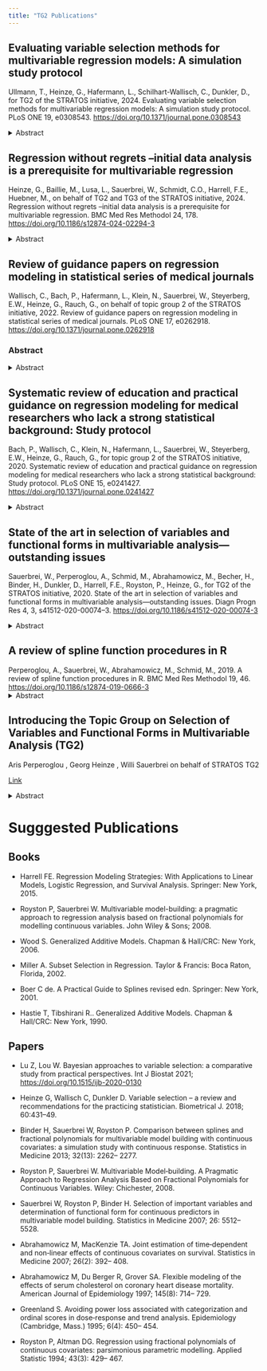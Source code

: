 ```yaml
---
title: "TG2 Publications"
---
```


## Evaluating variable selection methods for multivariable regression models: A simulation study protocol

Ullmann, T., Heinze, G., Hafermann, L., Schilhart-Wallisch, C., Dunkler, D., for TG2 of the STRATOS initiative, 2024. Evaluating variable selection methods for multivariable regression models: A simulation study protocol. PLoS ONE 19, e0308543. [https://doi.org/10.1371/journal.pone.0308543](https://journals.plos.org/plosone/article?id=10.1371/journal.pone.0308543)

<details>
  <summary>Abstract</summary>

### Abstract 

Researchers often perform data-driven variable selection when modeling the associations between an outcome and multiple independent variables in regression analysis. Variable selection may improve the interpretability, parsimony and/or predictive accuracy of a model. Yet variable selection can also have negative consequences, such as false exclusion of important variables or inclusion of noise variables, biased estimation of regression coefficients, underestimated standard errors and invalid confidence intervals, as well as model instability. While the potential advantages and disadvantages of variable selection have been discussed in the literature for decades, few large-scale simulation studies have neutrally compared data-driven variable selection methods with respect to their consequences for the resulting models. We present the protocol for a simulation study that will evaluate different variable selection methods: forward selection, stepwise forward selection, backward elimination, augmented backward elimination, univariable selection, univariable selection followed by backward elimination, and penalized likelihood approaches (Lasso, relaxed Lasso, adaptive Lasso). These methods will be compared with respect to false inclusion and/or exclusion of variables, consequences on bias and variance of the estimated regression coefficients, the validity of the confidence intervals for the coefficients, the accuracy of the estimated variable importance ranking, and the predictive performance of the selected models. We consider both linear and logistic regression in a low-dimensional setting (20 independent variables with 10 true predictors and 10 noise variables). The simulation will be based on real-world data from the National Health and Nutrition Examination Survey (NHANES). Publishing this study protocol ahead of performing the simulation increases transparency and allows integrating the perspective of other experts into the study design.

</details>







## Regression without regrets –initial data analysis is a prerequisite for multivariable regression


Heinze, G., Baillie, M., Lusa, L., Sauerbrei, W., Schmidt, C.O., Harrell, F.E., Huebner, M., on behalf of TG2 and TG3 of the STRATOS initiative, 2024. Regression without regrets –initial data analysis is a prerequisite for multivariable regression. BMC Med Res Methodol 24, 178. [https://doi.org/10.1186/s12874-024-02294-3](https://bmcmedresmethodol.biomedcentral.com/articles/10.1186/s12874-024-02294-3)

<details>
  <summary>Abstract</summary>

### Abstract 

Statistical regression models are used for predicting outcomes based on the values of some predictor variables or for describing the association of an outcome with predictors. With a data set at hand, a regression model can be easily fit with standard software packages. This bears the risk that data analysts may rush to perform sophisticated analyses without sufficient knowledge of basic properties, associations in and errors of their data, leading to wrong interpretation and presentation of the modeling results that lacks clarity. Ignorance about special features of the data such as redundancies or particular distributions may even invalidate the chosen analysis strategy. Initial data analysis (IDA) is prerequisite to regression analyses as it provides knowledge about the data needed to confirm the appropriateness of or to refine a chosen model building strategy, to interpret the modeling results correctly, and to guide the presentation of modeling results. In order to facilitate reproducibility, IDA needs to be preplanned, an IDA plan should be included in the general statistical analysis plan of a research project, and results should be well documented. Biased statistical inference of the final regression model can be minimized if IDA abstains from evaluating associations of outcome and predictors, a key principle of IDA. We give advice on which aspects to consider in an IDA plan for data screening in the context of regression modeling to supplement the statistical analysis plan. We illustrate this IDA plan for data screening in an example of a typical diagnostic modeling project and give recommendations for data visualizations. 

</details>












## Review of guidance papers on regression modeling in statistical series of medical journals

Wallisch, C., Bach, P., Hafermann, L., Klein, N., Sauerbrei, W., Steyerberg, E.W., Heinze, G., Rauch, G., on behalf of topic group 2 of the STRATOS initiative, 2022. Review of guidance papers on regression modeling in statistical series of medical journals. PLoS ONE 17, e0262918. [https://doi.org/10.1371/journal.pone.0262918](https://journals.plos.org/plosone/article?id=10.1371/journal.pone.0262918)


### Abstract

<details>
  <summary>Abstract</summary>

Although regression models play a central role in the analysis of medical research projects, there still exist many misconceptions on various aspects of modeling leading to faulty analyses. Indeed, the rapidly developing statistical methodology and its recent advances in regression modeling do not seem to be adequately reflected in many medical publications. This problem of knowledge transfer from statistical research to application was identified by some medical journals, which have published series of statistical tutorials and (shorter) papers mainly addressing medical researchers. The aim of this review was to assess the current level of knowledge with regard to regression modeling contained in such statistical papers. We searched for target series by a request to international statistical experts. We identified 23 series including 57 topic-relevant articles. Within each article, two independent raters analyzed the content by investigating 44 predefined aspects on regression modeling. We assessed to what extent the aspects were explained and if examples, software advices, and recommendations for or against specific methods were given. Most series (21/23) included at least one article on multivariable regression. Logistic regression was the most frequently described regression type (19/23), followed by linear regression (18/23), Cox regression and survival models (12/23) and Poisson regression (3/23). Most general aspects on regression modeling, e.g. model assumptions, reporting and interpretation of regression results, were covered. We did not find many misconceptions or misleading recommendations, but we identified relevant gaps, in particular with respect to addressing nonlinear effects of continuous predictors, model specification and variable selection. Specific recommendations on software were rarely given. Statistical guidance should be developed for nonlinear effects, model specification and variable selection to better support medical researchers who perform or interpret regression analyses.

</details>












## Systematic review of education and practical guidance on regression modeling for medical researchers who lack a strong statistical background: Study protocol 

Bach, P., Wallisch, C., Klein, N., Hafermann, L., Sauerbrei, W., Steyerberg, E.W., Heinze, G., Rauch, G., for topic group 2 of the STRATOS initiative, 2020. Systematic review of education and practical guidance on regression modeling for medical researchers who lack a strong statistical background: Study protocol. PLoS ONE 15, e0241427. [https://doi.org/10.1371/journal.pone.0241427](https://journals.plos.org/plosone/article?id=10.1371/journal.pone.0241427)

<details>
  <summary>Abstract</summary>
In the last decades, statistical methodology has developed rapidly, in particular in the field of regression modeling. Multivariable regression models are applied in almost all medical research projects. Therefore, the potential impact of statistical misconceptions within this field can be enormous Indeed, the current theoretical statistical knowledge is not always adequately transferred to the current practice in medical statistics. Some medical journals have identified this problem and published isolated statistical articles and even whole series thereof. In this systematic review, we aim to assess the current level of education on regression modeling that is provided to medical researchers via series of statistical articles published in medical journals. The present manuscript is a protocol for a systematic review that aims to assess which aspects of regression modeling are covered by statistical series published in medical journals that intend to train and guide applied medical researchers with limited statistical knowledge. Statistical paper series cannot easily be summarized and identified by common keywords in an electronic search engine like Scopus. We therefore identified series by a systematic request to statistical experts who are part or related to the STRATOS Initiative (STRengthening Analytical Thinking for Observational Studies). Within each identified article, two raters will independently check the content of the articles with respect to a predefined list of key aspects related to regression modeling. The content analysis of the topic-relevant articles will be performed using a predefined report form to assess the content as objectively as possible. Any disputes will be resolved by a third reviewer. Summary analyses will identify potential methodological gaps and misconceptions that may have an important impact on the quality of analyses in medical research. This review will thus provide a basis for future guidance papers and tutorials in the field of regression modeling which will enable medical researchers 1) to interpret publications in a correct way, 2) to perform basic statistical analyses in a correct way and 3) to identify situations when the help of a statistical expert is required.
</details>










## State of the art in selection of variables and functional forms in multivariable analysis—outstanding issues

Sauerbrei, W., Perperoglou, A., Schmid, M., Abrahamowicz, M., Becher, H., Binder, H., Dunkler, D., Harrell, F.E., Royston, P., Heinze, G., for TG2 of the STRATOS initiative,  2020. State of the art in selection of variables and functional forms in multivariable analysis—outstanding issues. Diagn Progn Res 4, 3, s41512-020-00074–3. [https://doi.org/10.1186/s41512-020-00074-3](https://diagnprognres.biomedcentral.com/articles/10.1186/s41512-020-00074-3)

<details>
  <summary>Abstract</summary>

### Background

How to select variables and identify functional forms for continuous variables is a key concern when creating a multivariable model. Ad hoc ‘traditional’ approaches to variable selection have been in use for at least 50 years. Similarly, methods for determining functional forms for continuous variables were first suggested many years ago. More recently, many alternative approaches to address these two challenges have been proposed, but knowledge of their properties and meaningful comparisons between them are scarce. To define a state of the art and to provide evidence-supported guidance to researchers who have only a basic level of statistical knowledge, many outstanding issues in multivariable modelling remain. Our main aims are to identify and illustrate such gaps in the literature and present them at a moderate technical level to the wide community of practitioners, researchers and students of statistics.

### Methods

We briefly discuss general issues in building descriptive regression models, strategies for variable selection, different ways of choosing functional forms for continuous variables and methods for combining the selection of variables and functions. We discuss two examples, taken from the medical literature, to illustrate problems in the practice of modelling.

### Results

Our overview revealed that there is not yet enough evidence on which to base recommendations for the selection of variables and functional forms in multivariable analysis. Such evidence may come from comparisons between alternative methods. In particular, we highlight seven important topics that require further investigation and make suggestions for the direction of further research.

### Conclusions

Selection of variables and of functional forms are important topics in multivariable analysis. To define a state of the art and to provide evidence-supported guidance to researchers who have only a basic level of statistical knowledge, further comparative research is required.
</details>









## A review of spline function procedures in R

Perperoglou, A., Sauerbrei, W., Abrahamowicz, M., Schmid, M., 2019. A review of spline function procedures in R. BMC Med Res Methodol 19, 46. [https://doi.org/10.1186/s12874-019-0666-3](https://bmcmedresmethodol.biomedcentral.com/articles/10.1186/s12874-019-0666-3)
<details>
  <summary>Abstract</summary>
### Background

With progress on both the theoretical and the computational fronts the use of spline modelling has become an established tool in statistical regression analysis. An important issue in spline modelling is the availability of user friendly, well documented software packages. Following the idea of the STRengthening Analytical Thinking for Observational Studies initiative to provide users with guidance documents on the application of statistical methods in observational research, the aim of this article is to provide an overview of the most widely used spline-based techniques and their implementation in R.

### Methods

In this work, we focus on the R Language for Statistical Computing which has become a hugely popular statistics software. We identified a set of packages that include functions for spline modelling within a regression framework. Using simulated and real data we provide an introduction to spline modelling and an overview of the most popular spline functions.

### Results

We present a series of simple scenarios of univariate data, where different basis functions are used to identify the correct functional form of an independent variable. Even in simple data, using routines from different packages would lead to different results.

### Conclusions

This work illustrate challenges that an analyst faces when working with data. Most differences can be attributed to the choice of hyper-parameters rather than the basis used. In fact an experienced user will know how to obtain a reasonable outcome, regardless of the type of spline used. However, many analysts do not have sufficient knowledge to use these powerful tools adequately and will need more guidance.
</details>











## Introducing the Topic Group on Selection of Variables and Functional Forms in Multivariable Analysis (TG2) 

Aris Perperoglou , Georg Heinze , Willi Sauerbrei on behalf of STRATOS TG2

[Link](https://www.stratos-initiative.org/sites/default/files/2021-11/STRATOS-TG2-BB-variable-selection.pdf)

<details>
  <summary>Abstract</summary>
The Biometric Bulletin has recently introduced its readership to the STRATOS initiative and described the activities of the Topic Groups on Missing Data (TG1), Measurement Error (TG4) and on Initial Data Analysis (TG3). This series now continues with an introduction to TG2, dealing with selection of variables and functional forms in multivariable analysis.
</details>












# Sugggested Publications

## Books

* Harrell FE. Regression Modeling Strategies: With Applications to Linear Models, Logistic Regression, and Survival Analysis. Springer: New York, 2015.

* Royston P, Sauerbrei W. Multivariable model-building: a pragmatic approach to regression analysis based on fractional polynomials for modelling continuous variables. John Wiley & Sons; 2008.

* Wood S. Generalized Additive Models. Chapman & Hall/CRC: New York, 2006.

* Miller A. Subset Selection in Regression. Taylor & Francis: Boca Raton, Florida, 2002.

* Boer C de. A Practical Guide to Splines revised edn. Springer: New York, 2001.

* Hastie T, Tibshirani R.. Generalized Additive Models. Chapman & Hall/CRC: New York, 1990.

## Papers

* Lu Z, Lou W. Bayesian approaches to variable selection: a comparative study from practical perspectives. Int J Biostat 2021; [https://doi.org/10.1515/ijb-2020-0130](https://doi.org/10.1515/ijb-2020-0130)

* Heinze G, Wallisch C, Dunkler D. Variable selection – a review and recommendations for the practicing statistician. Biometrical J. 2018; 60:431–49. 

* Binder H, Sauerbrei W, Royston P. Comparison between splines and fractional polynomials for multivariable model building with continuous covariates: a simulation study with continuous response. Statistics in Medicine 2013; 32(13): 2262– 2277.

* Royston P, Sauerbrei W. Multivariable Model‐building. A Pragmatic Approach to Regression Analysis Based on Fractional Polynomials for Continuous Variables. Wiley: Chichester, 2008.

* Sauerbrei W, Royston P, Binder H. Selection of important variables and determination of functional form for continuous predictors in multivariable model building. Statistics in Medicine 2007; 26: 5512– 5528.

* Abrahamowicz M, MacKenzie TA. Joint estimation of time‐dependent and non‐linear effects of continuous covariates on survival. Statistics in Medicine 2007; 26(2): 392– 408.

* Abrahamowicz M, Du Berger R, Grover SA. Flexible modeling of the effects of serum cholesterol on coronary heart disease mortality. American Journal of Epidemiology 1997; 145(8): 714– 729.

* Greenland S. Avoiding power loss associated with categorization and ordinal scores in dose‐response and trend analysis. Epidemiology (Cambridge, Mass.) 1995; 6(4): 450– 454.

* Royston P, Altman DG. Regression using fractional polynomials of continuous covariates: parsimonious parametric modelling. Applied Statistic 1994; 43(3): 429– 467. 